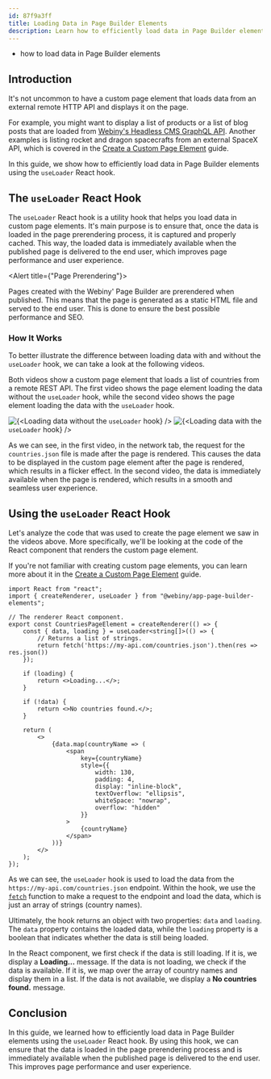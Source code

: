 ```yaml
---
id: 87f9a3ff
title: Loading Data in Page Builder Elements
description: Learn how to efficiently load data in Page Builder elements using the useLoader React hook.
---
```




<Alert type="success" title="What you'll learn">

  - how to load data in Page Builder elements

</Alert>


## Introduction

It's not uncommon to have a custom page element that loads data from an external remote HTTP API and displays it on the page.  

For example, you might want to display a list of products or a list of blog posts that are loaded from [Webiny's Headless CMS GraphQL API](/docs/headless-cms/basics/graphql-api). Another examples is listing rocket and dragon spacecrafts from an external SpaceX API, which is covered in the [Create a Custom Page Element](/docs/page-builder/extending/create-a-page-element) guide.

In this guide, we show how to efficiently load data in Page Builder elements using the `useLoader` React hook.

## The `useLoader` React Hook

The `useLoader` React hook is a utility hook that helps you load data in custom page elements. It's main purpose is to ensure that, once the data is loaded in the page prerendering process, it is captured and properly cached. This way, the loaded data is immediately available when the published page is delivered to the end user, which improves page performance and user experience.

<Alert title={"Page Prerendering"}>

  Pages created with the Webiny' Page Builder are prerendered when published. This means that the page is generated as a static HTML file and served to the end user. This is done to ensure the best possible performance and SEO.

</Alert>

### How It Works

To better illustrate the difference between loading data with and without the `useLoader` hook, we can take a look at the following videos. 

Both videos show a custom page element that loads a list of countries from a remote REST API. The first video shows the page element loading the data without the `useLoader` hook, while the second video shows the page element loading the data with the `useLoader` hook.

<Gallery >
  <Image src={dataLoadedWithoutLoader} alt={<>Loading data without the <code>useLoader</code> hook</>} />
  <Image src={dataLoadedWithLoader} alt={<>Loading data with the <code>useLoader</code> hook</>} />
</Gallery>

As we can see, in the first video, in the network tab, the request for the `countries.json` file is made after the page is rendered. This causes the data to be displayed in the custom page element after the page is rendered, which results in a flicker effect. In the second video, the data is immediately available when the page is rendered, which results in a smooth and seamless user experience. 

## Using the `useLoader` React Hook

Let's analyze the code that was used to create the page element we saw in the videos above. More specifically, we'll be looking at the code of the React component that renders the custom page element. 

<Alert>

  If you're not familiar with creating custom page elements, you can learn more about it in the [Create a Custom Page Element](/docs/page-builder/extending/create-a-page-element) guide.
 
</Alert>

```tsx
import React from "react";
import { createRenderer, useLoader } from "@webiny/app-page-builder-elements";

// The renderer React component.
export const CountriesPageElement = createRenderer(() => {
    const { data, loading } = useLoader<string[]>(() => {
        // Returns a list of strings.
        return fetch('https://my-api.com/countries.json').then(res => res.json())
    });

    if (loading) {
        return <>Loading...</>;
    }

    if (!data) {
        return <>No countries found.</>;
    }

    return (
        <>
            {data.map(countryName => (
                <span
                    key={countryName}
                    style={{
                        width: 130,
                        padding: 4,
                        display: "inline-block",
                        textOverflow: "ellipsis",
                        whiteSpace: "nowrap",
                        overflow: "hidden"
                    }}
                >
                    {countryName}
                </span>
            ))}
        </>
    );
});
```

As we can see, the `useLoader` hook is used to load the data from the `https://my-api.com/countries.json` endpoint. Within the hook, we use the [`fetch`](https://developer.mozilla.org/en-US/docs/Web/API/Fetch_API) function to make a request to the endpoint and load the data, which is just an array of strings (country names).

Ultimately, the hook returns an object with two properties: `data` and `loading`. The `data` property contains the loaded data, while the `loading` property is a boolean that indicates whether the data is still being loaded.

In the React component, we first check if the data is still loading. If it is, we display a **Loading...** message. If the data is not loading, we check if the data is available. If it is, we map over the array of country names and display them in a list. If the data is not available, we display a **No countries found.** message.

## Conclusion

In this guide, we learned how to efficiently load data in Page Builder elements using the `useLoader` React hook. By using this hook, we can ensure that the data is loaded in the page prerendering process and is immediately available when the published page is delivered to the end user. This improves page performance and user experience.
